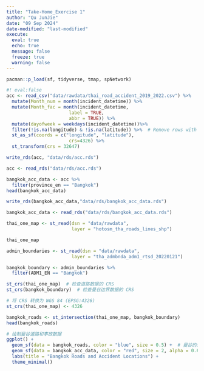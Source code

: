 ```yaml
---
title: "Take-Home_Exercise 1"
author: "Qu JunJie"
date: "09 Sep 2024"
date-modified: "last-modified"
execute: 
  eval: true
  echo: true
  message: false
  freeze: true
  warning: false
---
```


```r
pacman::p_load(sf, tidyverse, tmap, spNetwork)
```

```r
#! eval:false
acc <- read_csv("data/rawdata/thai_road_accident_2019_2022.csv") %>%
  mutate(Month_num = month(incident_datetime)) %>%
  mutate(Month_fac = month(incident_datetime,
                       label = TRUE,
                       abbr = TRUE)) %>%
  mutate(dayofweek = weekdays(incident_datetime))%>%
  filter(!is.na(longitude) & !is.na(latitude)) %>%  # Remove rows with missing coordinates
  st_as_sf(coords = c("longitude", "latitude"),
                       crs=4326) %>%
  st_transform(crs = 32647)
```

```r
write_rds(acc, "data/rds/acc.rds")
```

```r
acc <- read_rds("data/rds/acc.rds")
```

```r
bangkok_acc_data <- acc %>%
  filter(province_en == "Bangkok")
head(bangkok_acc_data)
```

```r
write_rds(bangkok_acc_data,"data/rds/bangkok_acc_data.rds")
```

```r
bangkok_acc_data <- read_rds("data/rds/bangkok_acc_data.rds")
```

```r
thai_one_map <- st_read(dsn = "data/rawdata",
                        layer = "hotosm_tha_roads_lines_shp")
```

```r
thai_one_map
```

```r
admin_boundaries <- st_read(dsn = "data/rawdata",
                        layer = "tha_admbnda_adm1_rtsd_20220121")
```

```r
bangkok_boundary <- admin_boundaries %>%
  filter(ADM1_EN == "Bangkok")
```

```r
st_crs(thai_one_map)  # 检查道路数据的 CRS
st_crs(bangkok_boundary)  # 检查曼谷边界数据的 CRS
```

```r
# 将 CRS 转换为 WGS 84 (EPSG:4326)
st_crs(thai_one_map) <- 4326

```

```r
bangkok_roads <- st_intersection(thai_one_map, bangkok_boundary)
head(bangkok_roads)
```

```r
# 绘制曼谷道路和事故数据
ggplot() +
  geom_sf(data = bangkok_roads, color = "blue", size = 0.5) +  # 曼谷的道路数据
  geom_sf(data = bangkok_acc_data, color = "red", size = 2, alpha = 0.6) +  # 曼谷的事故点数据
  labs(title = "Bangkok Roads and Accident Locations") +
  theme_minimal()

```
